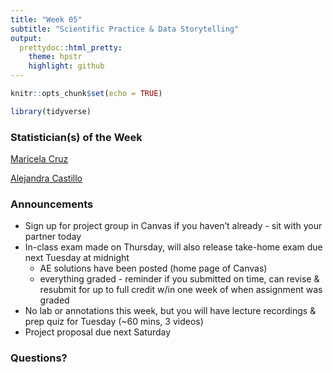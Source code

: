 ```yaml
---
title: "Week 05"
subtitle: "Scientific Practice & Data Storytelling"
output: 
  prettydoc::html_pretty:
    theme: hpstr
    highlight: github
---
```


```r
knitr::opts_chunk$set(echo = TRUE)
```

```r
library(tidyverse)
```


### Statistician(s) of the Week

[Maricela Cruz](https://hardin47.github.io/CURV/scholars/cruz.html)

[Alejandra Castillo](https://hardin47.github.io/CURV/scholars/castillo.html)

### Announcements

+ Sign up for project group in Canvas if you haven't already - sit with your partner today
+ In-class exam made on Thursday, will also release take-home exam due next Tuesday at midnight
    + AE solutions have been posted (home page of Canvas)
    + everything graded - reminder if you submitted on time, can revise & resubmit for up to full credit w/in one week of when assignment was graded
+ No lab or annotations this week, but you will have lecture recordings & prep quiz for Tuesday (~60 mins, 3 videos)
+ Project proposal due next Saturday


<!-- ### Exam ground rules -->

<!-- + This is an INDIVIDUAL EXAM. You may NOT work together or consult other people on this exam. -->
<!-- + You are ENCOURAGED to use your notes, lecture slides/videos, previous assignments, and the internet -->
<!--     + You may utilize already existing resources on the internet, but you may NOT post to any online forums or ask as AI chat bot for help on the exam.   -->
<!--     + If you find code online, cite it, and annotate the code to demonstrate understanding.  -->
<!-- + Failure to adhere to any of the above policies will be considered a violation of academic integrity and will be handled according to university policy. -->

<!-- ### Reminders / Tips -->

<!-- + Make sure you've answered all parts of the question! -->
<!-- + Make sure to clean up visualizations - add titles, clean axis labels, all text should be readable -->
<!-- + Use `kbl()` for clean formatting of tables -->
<!-- + Google your errors -->
<!-- + Search "how to ____ in tidyverse r" -->
<!-- + stackoverflow forum is usually particularly helpful -->
<!-- + Check out textbooks linked in prep material (esp. R for Data Science) -->

### Questions?

<!-- + How does the `if_else()` statement work? -->
<!-- + When should I save the output of a pipe back into a dataset? -->

<!-- ### Project Work Session -->

<!-- - See [Doing Data Science slides](https://kgfitzgerald.github.io/APU_MATH_250/slides/16-doing-data-science.html#1) for getting started on your [project proposal](https://apumath250.netlify.app/project/#project-proposal) -->


